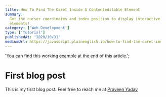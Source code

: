 ```yaml
---
title: How To Find The Caret Inside A Contenteditable Element
summary:
  Get the cursor coordinates and index position to display interactive UI
  elements!
category: ['Web Development']
type: ['Tutorial']
publishedAt: '2020/10/31'
mediumUrl: https://javascript.plainenglish.io/how-to-find-the-caret-inside-a-contenteditable-element-955a5ad9bf81
---
```


  'You can find this working example at the end of this article.';

# First blog post

This is my first blog post. Feel free to reach me at
[Praveen Yadav](https://twitter.com/osfreak)
